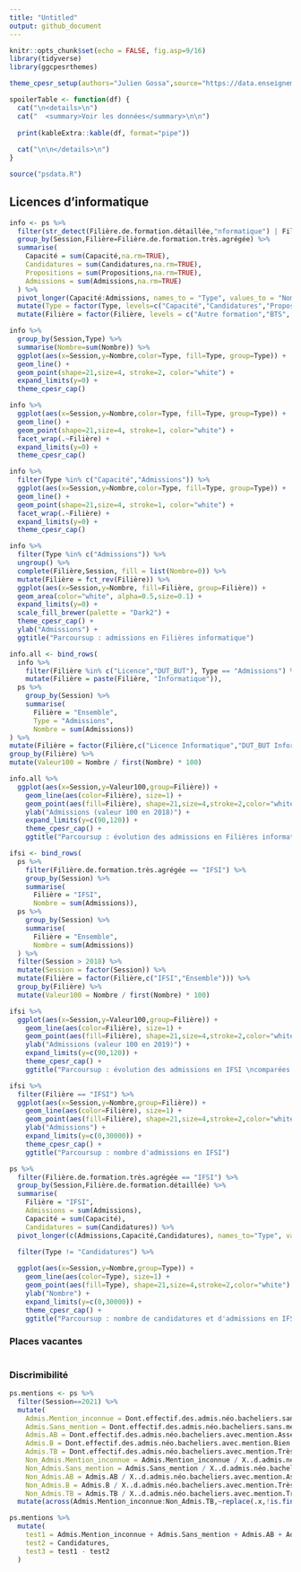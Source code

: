 ```yaml
---
title: "Untitled"
output: github_document
---
```


```r
knitr::opts_chunk$set(echo = FALSE, fig.asp=9/16)
library(tidyverse)
library(ggcpesrthemes)

theme_cpesr_setup(authors="Julien Gossa",source="https://data.enseignementsup-recherche.gouv.fr/explore/dataset/fr-esr-parcoursup/")

spoilerTable <- function(df) {
  cat("\n<details>\n")
  cat("  <summary>Voir les données</summary>\n\n")
  
  print(kableExtra::kable(df, format="pipe"))
  
  cat("\n\n</details>\n")
}

source("psdata.R")
```


## Licences d'informatique

```r
info <- ps %>% 
  filter(str_detect(Filière.de.formation.détaillée,"nformatique") | Filière.de.formation.détaillée == "MP2I") %>%
  group_by(Session,Filière=Filière.de.formation.très.agrégée) %>%
  summarise(
    Capacité = sum(Capacité,na.rm=TRUE),
    Candidatures = sum(Candidatures,na.rm=TRUE),
    Propositions = sum(Propositions,na.rm=TRUE),
    Admissions = sum(Admissions,na.rm=TRUE)
  ) %>%
  pivot_longer(Capacité:Admissions, names_to = "Type", values_to = "Nombre") %>%
  mutate(Type = factor(Type, levels=c("Capacité","Candidatures","Propositions","Admissions"))) %>%
  mutate(Filière = factor(Filière, levels = c("Autre formation","BTS", "DUT_BUT", "Licence", "Licence_Las", "CPGE")))
```

```r
info %>% 
  group_by(Session,Type) %>%
  summarise(Nombre=sum(Nombre)) %>%
  ggplot(aes(x=Session,y=Nombre,color=Type, fill=Type, group=Type)) +
  geom_line() +
  geom_point(shape=21,size=4, stroke=2, color="white") +
  expand_limits(y=0) +
  theme_cpesr_cap()
```

```r
info %>% 
  ggplot(aes(x=Session,y=Nombre,color=Type, fill=Type, group=Type)) +
  geom_line() +
  geom_point(shape=21,size=4, stroke=1, color="white") +
  facet_wrap(.~Filière) +
  expand_limits(y=0) +
  theme_cpesr_cap()
```

```r
info %>% 
  filter(Type %in% c("Capacité","Admissions")) %>%
  ggplot(aes(x=Session,y=Nombre,color=Type, fill=Type, group=Type)) +
  geom_line() +
  geom_point(shape=21,size=4, stroke=1, color="white") +
  facet_wrap(.~Filière) +
  expand_limits(y=0) +
  theme_cpesr_cap()
```

```r
info %>% 
  filter(Type %in% c("Admissions")) %>%
  ungroup() %>%
  complete(Filière,Session, fill = list(Nombre=0)) %>% 
  mutate(Filière = fct_rev(Filière)) %>%
  ggplot(aes(x=Session,y=Nombre, fill=Filière, group=Filière)) +
  geom_area(color="white", alpha=0.5,size=0.1) +
  expand_limits(y=0) +
  scale_fill_brewer(palette = "Dark2") +
  theme_cpesr_cap() +
  ylab("Admissions") +
  ggtitle("Parcoursup : admissions en Filières informatique")

```


```r
info.all <- bind_rows(
  info %>% 
    filter(Filière %in% c("Licence","DUT_BUT"), Type == "Admissions") %>%
    mutate(Filière = paste(Filière, "Informatique")),
  ps %>% 
    group_by(Session) %>%
    summarise(
      Filière = "Ensemble",
      Type = "Admissions",
      Nombre = sum(Admissions))
) %>%
mutate(Filière = factor(Filière,c("Licence Informatique","DUT_BUT Informatique","Ensemble"))) %>%
group_by(Filière) %>%
mutate(Valeur100 = Nombre / first(Nombre) * 100)

info.all %>%
  ggplot(aes(x=Session,y=Valeur100,group=Filière)) +
    geom_line(aes(color=Filière), size=1) +
    geom_point(aes(fill=Filière), shape=21,size=4,stroke=2,color="white") +
    ylab("Admissions (valeur 100 en 2018)") +
    expand_limits(y=c(90,120)) +
    theme_cpesr_cap() +
    ggtitle("Parcoursup : évolution des admissions en Filières informatique \ncomparées à l'ensemble des admissions")
```






```r
ifsi <- bind_rows(
  ps %>% 
    filter(Filière.de.formation.très.agrégée == "IFSI") %>%
    group_by(Session) %>%
    summarise(
      Filière = "IFSI",
      Nombre = sum(Admissions)),
  ps %>% 
    group_by(Session) %>%
    summarise(
      Filière = "Ensemble",
      Nombre = sum(Admissions))
  ) %>%
  filter(Session > 2018) %>%
  mutate(Session = factor(Session)) %>%
  mutate(Filière = factor(Filière,c("IFSI","Ensemble"))) %>%
  group_by(Filière) %>%
  mutate(Valeur100 = Nombre / first(Nombre) * 100)

ifsi %>%
  ggplot(aes(x=Session,y=Valeur100,group=Filière)) +
    geom_line(aes(color=Filière), size=1) +
    geom_point(aes(fill=Filière), shape=21,size=4,stroke=2,color="white") +
    ylab("Admissions (valeur 100 en 2019)") +
    expand_limits(y=c(90,120)) +
    theme_cpesr_cap() +
    ggtitle("Parcoursup : évolution des admissions en IFSI \ncomparées à l'ensemble des admissions")
```

```r
ifsi %>%
  filter(Filière == "IFSI") %>%
  ggplot(aes(x=Session,y=Nombre,group=Filière)) +
    geom_line(aes(color=Filière), size=1) +
    geom_point(aes(fill=Filière), shape=21,size=4,stroke=2,color="white") +
    ylab("Admissions") +
    expand_limits(y=c(0,30000)) +
    theme_cpesr_cap() +
    ggtitle("Parcoursup : nombre d'admissions en IFSI")
```


```r
ps %>% 
  filter(Filière.de.formation.très.agrégée == "IFSI") %>%
  group_by(Session,Filière.de.formation.détaillée) %>%
  summarise(
    Filière = "IFSI",
    Admissions = sum(Admissions),
    Capacité = sum(Capacité),
    Candidatures = sum(Candidatures)) %>%
  pivot_longer(c(Admissions,Capacité,Candidatures), names_to="Type", values_to = "Nombre") %>%
  
  filter(Type != "Candidatures") %>%

  ggplot(aes(x=Session,y=Nombre,group=Type)) +
    geom_line(aes(color=Type), size=1) +
    geom_point(aes(fill=Type), shape=21,size=4,stroke=2,color="white") +
    ylab("Nombre") +
    expand_limits(y=c(0,30000)) +
    theme_cpesr_cap() +
    ggtitle("Parcoursup : nombre de candidatures et d'admissions en IFSI")
```


### Places vacantes

```r


```


### Discrimibilité 

```r
ps.mentions <- ps %>%
  filter(Session==2021) %>%
  mutate(
    Admis.Mention_inconnue = Dont.effectif.des.admis.néo.bacheliers.sans.information.sur.la.mention.au.bac,
    Admis.Sans_mention = Dont.effectif.des.admis.néo.bacheliers.sans.mention.au.bac,
    Admis.AB = Dont.effectif.des.admis.néo.bacheliers.avec.mention.Assez.Bien.au.bac,
    Admis.B = Dont.effectif.des.admis.néo.bacheliers.avec.mention.Bien.au.bac,
    Admis.TB = Dont.effectif.des.admis.néo.bacheliers.avec.mention.Très.Bien.au.bac,
    Non_Admis.Mention_inconnue = Admis.Mention_inconnue / X..d.admis.néo.bacheliers.sans.information.sur.la.mention.au.bac * 100,
    Non_Admis.Sans_mention = Admis.Sans_mention / X..d.admis.néo.bacheliers.sans.mention.au.bac * 100,
    Non_Admis.AB = Admis.AB / X..d.admis.néo.bacheliers.avec.mention.Assez.Bien.au.bac * 100,
    Non_Admis.B = Admis.B / X..d.admis.néo.bacheliers.avec.mention.Très.Bien.au.bac * 100,
    Non_Admis.TB = Admis.TB / X..d.admis.néo.bacheliers.avec.mention.Très.Bien.au.bac * 100) %>%
  mutate(across(Admis.Mention_inconnue:Non_Admis.TB,~replace(.x,!is.finite(.x),0)))
```

```r
ps.mentions %>%
  mutate(
    test1 = Admis.Mention_inconnue + Admis.Sans_mention + Admis.AB + Admis.B + Admis.TB + Non_Admis.Mention_inconnue + Non_Admis.Sans_mention + Non_Admis.AB + Non_Admis.B + Non_Admis.TB,
    test2 = Candidatures,
    test3 = test1 - test2
  )  
```
